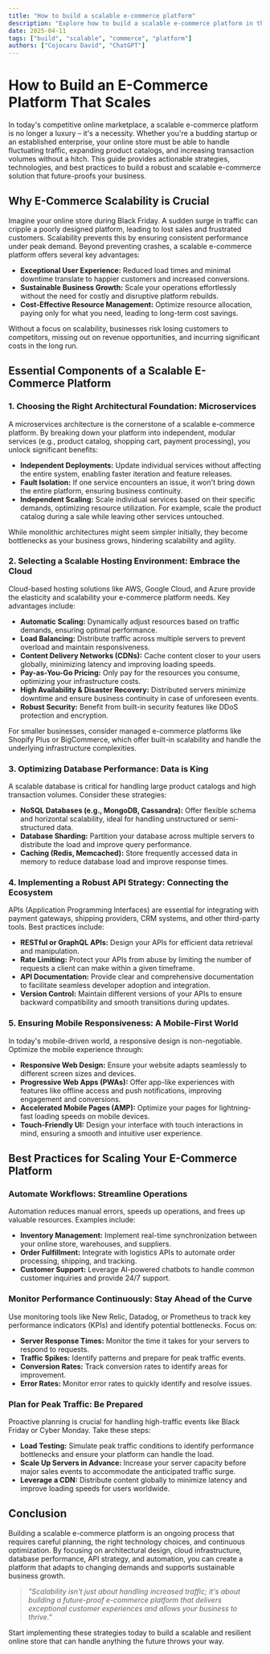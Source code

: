 ```yaml
---
title: "How to build a scalable e-commerce platform"
description: "Explore how to build a scalable e-commerce platform in this detailed guide, offering insights, strategies, and practical tips to enhance your understanding and application of the topic."
date: 2025-04-11
tags: ["build", "scalable", "commerce", "platform"]
authors: ["Cojocaru David", "ChatGPT"]
---
```


# How to Build an E-Commerce Platform That Scales

In today's competitive online marketplace, a scalable e-commerce platform is no longer a luxury – it's a necessity. Whether you're a budding startup or an established enterprise, your online store must be able to handle fluctuating traffic, expanding product catalogs, and increasing transaction volumes without a hitch. This guide provides actionable strategies, technologies, and best practices to build a robust and scalable e-commerce solution that future-proofs your business.

## Why E-Commerce Scalability is Crucial

Imagine your online store during Black Friday. A sudden surge in traffic can cripple a poorly designed platform, leading to lost sales and frustrated customers. Scalability prevents this by ensuring consistent performance under peak demand. Beyond preventing crashes, a scalable e-commerce platform offers several key advantages:

- **Exceptional User Experience:** Reduced load times and minimal downtime translate to happier customers and increased conversions.
- **Sustainable Business Growth:** Scale your operations effortlessly without the need for costly and disruptive platform rebuilds.
- **Cost-Effective Resource Management:** Optimize resource allocation, paying only for what you need, leading to long-term cost savings.

Without a focus on scalability, businesses risk losing customers to competitors, missing out on revenue opportunities, and incurring significant costs in the long run.

## Essential Components of a Scalable E-Commerce Platform

### 1. Choosing the Right Architectural Foundation: Microservices

A microservices architecture is the cornerstone of a scalable e-commerce platform. By breaking down your platform into independent, modular services (e.g., product catalog, shopping cart, payment processing), you unlock significant benefits:

- **Independent Deployments:** Update individual services without affecting the entire system, enabling faster iteration and feature releases.
- **Fault Isolation:** If one service encounters an issue, it won't bring down the entire platform, ensuring business continuity.
- **Independent Scaling:** Scale individual services based on their specific demands, optimizing resource utilization. For example, scale the product catalog during a sale while leaving other services untouched.

While monolithic architectures might seem simpler initially, they become bottlenecks as your business grows, hindering scalability and agility.

### 2. Selecting a Scalable Hosting Environment: Embrace the Cloud

Cloud-based hosting solutions like AWS, Google Cloud, and Azure provide the elasticity and scalability your e-commerce platform needs. Key advantages include:

- **Automatic Scaling:** Dynamically adjust resources based on traffic demands, ensuring optimal performance.
- **Load Balancing:** Distribute traffic across multiple servers to prevent overload and maintain responsiveness.
- **Content Delivery Networks (CDNs):** Cache content closer to your users globally, minimizing latency and improving loading speeds.
- **Pay-as-You-Go Pricing:** Only pay for the resources you consume, optimizing your infrastructure costs.
- **High Availability & Disaster Recovery:** Distributed servers minimize downtime and ensure business continuity in case of unforeseen events.
- **Robust Security:** Benefit from built-in security features like DDoS protection and encryption.

For smaller businesses, consider managed e-commerce platforms like Shopify Plus or BigCommerce, which offer built-in scalability and handle the underlying infrastructure complexities.

### 3. Optimizing Database Performance: Data is King

A scalable database is critical for handling large product catalogs and high transaction volumes. Consider these strategies:

- **NoSQL Databases (e.g., MongoDB, Cassandra):** Offer flexible schema and horizontal scalability, ideal for handling unstructured or semi-structured data.
- **Database Sharding:** Partition your database across multiple servers to distribute the load and improve query performance.
- **Caching (Redis, Memcached):** Store frequently accessed data in memory to reduce database load and improve response times.

### 4. Implementing a Robust API Strategy: Connecting the Ecosystem

APIs (Application Programming Interfaces) are essential for integrating with payment gateways, shipping providers, CRM systems, and other third-party tools. Best practices include:

- **RESTful or GraphQL APIs:** Design your APIs for efficient data retrieval and manipulation.
- **Rate Limiting:** Protect your APIs from abuse by limiting the number of requests a client can make within a given timeframe.
- **API Documentation:** Provide clear and comprehensive documentation to facilitate seamless developer adoption and integration.
- **Version Control:** Maintain different versions of your APIs to ensure backward compatibility and smooth transitions during updates.

### 5. Ensuring Mobile Responsiveness: A Mobile-First World

In today's mobile-driven world, a responsive design is non-negotiable. Optimize the mobile experience through:

- **Responsive Web Design:** Ensure your website adapts seamlessly to different screen sizes and devices.
- **Progressive Web Apps (PWAs):** Offer app-like experiences with features like offline access and push notifications, improving engagement and conversions.
- **Accelerated Mobile Pages (AMP):** Optimize your pages for lightning-fast loading speeds on mobile devices.
- **Touch-Friendly UI:** Design your interface with touch interactions in mind, ensuring a smooth and intuitive user experience.

## Best Practices for Scaling Your E-Commerce Platform

### Automate Workflows: Streamline Operations

Automation reduces manual errors, speeds up operations, and frees up valuable resources. Examples include:

- **Inventory Management:** Implement real-time synchronization between your online store, warehouses, and suppliers.
- **Order Fulfillment:** Integrate with logistics APIs to automate order processing, shipping, and tracking.
- **Customer Support:** Leverage AI-powered chatbots to handle common customer inquiries and provide 24/7 support.

### Monitor Performance Continuously: Stay Ahead of the Curve

Use monitoring tools like New Relic, Datadog, or Prometheus to track key performance indicators (KPIs) and identify potential bottlenecks. Focus on:

- **Server Response Times:** Monitor the time it takes for your servers to respond to requests.
- **Traffic Spikes:** Identify patterns and prepare for peak traffic events.
- **Conversion Rates:** Track conversion rates to identify areas for improvement.
- **Error Rates:** Monitor error rates to quickly identify and resolve issues.

### Plan for Peak Traffic: Be Prepared

Proactive planning is crucial for handling high-traffic events like Black Friday or Cyber Monday. Take these steps:

- **Load Testing:** Simulate peak traffic conditions to identify performance bottlenecks and ensure your platform can handle the load.
- **Scale Up Servers in Advance:** Increase your server capacity before major sales events to accommodate the anticipated traffic surge.
- **Leverage a CDN:** Distribute content globally to minimize latency and improve loading speeds for users worldwide.

## Conclusion

Building a scalable e-commerce platform is an ongoing process that requires careful planning, the right technology choices, and continuous optimization. By focusing on architectural design, cloud infrastructure, database performance, API strategy, and automation, you can create a platform that adapts to changing demands and supports sustainable business growth.

> _"Scalability isn't just about handling increased traffic; it's about building a future-proof e-commerce platform that delivers exceptional customer experiences and allows your business to thrive."_

Start implementing these strategies today to build a scalable and resilient online store that can handle anything the future throws your way.
